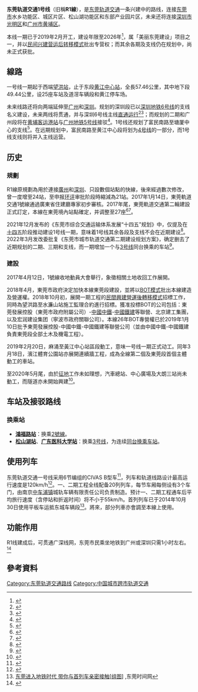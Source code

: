 {{noteTA
|G1=Transport
|G2=Unit
}}
{{Future public transportation}}
{{Infobox rail system-route
|rail_name= 東莞軌道交通1號線
|other_name= R1線
| banner_color=
| sec_banner_color=
| third_banner_color=
| logo_filename= 
| logo_width= 
|locale= {{CHN}}[[广东省|广东省]][[东莞市|东莞市]]
|service_type= [[城市轨道交通系统|城市轨道交通系统]]
|network= [[東莞軌道交通|東莞軌道交通]]
|status= 兴建中
|stations= 25
|system_length= 一期：57.46公里
|lines= [[双线铁路|双线]]
|character= 高架/地下
|depot= 道滘車輛段<br />黄江停車場
|fleet_size=
|max_speed= 120公里/小時
|track_gauge= {{标准轨}}
|route_map= {{东莞轨道交通1号线RDT}}
|owner= 一期：东莞市轨道一号线建设发展有限公司（[[民間興建營運後轉移模式|民間興建營運後轉移模式]]、至2045年）
|operator= 一期：東莞市轨道一号线建设发展有限公司（[[民間興建營運後轉移模式|民間興建營運後轉移模式]]、至2045年）
}}

'''东莞轨道交通1号线'''（旧稱'''R1線'''），是[[东莞轨道交通|东莞轨道交通]]一条兴建中的路线，连接[[东莞市|东莞市]]水乡功能区、城区片区、松山湖功能区和东部产业园片区，未来还将连接[[深圳市|深圳市]][[光明区|光明区]]和[[广州市|广州市]][[黄埔区|黄埔区]]。

本线一期已于2019年2月开工，建设年限至2026年<ref name=":0">{{cite web |title=东莞地铁1号线最新消息！设21个站点，有望在春节前后开始动工！ |url=https://mp.weixin.qq.com/s/xsvLThcADqeNqluW-75FCA}}</ref>，属「美丽东莞建设」项目之一，并以[[民间兴建营运后转移模式|民间兴建营运后转移模式]]批出专营权；而其余各期及支线仍在规划中，尚未正式获批。

== 線路 ==
一号线一期起于西端[[望洪站|望洪站]]，止于东段[[黄江中心站|黄江中心站]]，全長57.46公里，其中地下段49.44公里，设25座车站及道滘车辆段和黄江停车场。

未来线路还将向两端延伸至[[广州市|广州]]和[[深圳市|深圳]]。规划的深圳段已以[[深圳地铁6号线|深圳地铁6号线]]的支线名义建设，未来两线将贯通，并与深圳6号线主线[[直通運行|直通运行]]<ref name=szmc202009>{{Cite web|title=深圳市城市轨道交通6号线支线二期工程 环境影响报告书|url=https://www.szmc.net/SMARTC/upload/file/20200923/1600831740837038064.pdf|access-date=2020-09-23|archive-url=https://web.archive.org/web/20200923061913/https://www.szmc.net/SMARTC/upload/file/20200923/1600831740837038064.pdf|archive-date=2020-09-23|dead-url=no}}</ref><ref name=rail202005>{{cite web|url=http://www.rail-transit.com/shiping/show.php?itemid=765|title=深圳市城市轨道交通6号线支线二期工程 环境影响评价第一次信息公告|date=2020-05-28}}</ref>；而规划的二期和广州段将在[[黄埔客运港站|黄埔客运港站]]与[[广州地铁5号线|广州地铁5号线]]接驳<ref>{{Cite news|url=http://www.gd.xinhuanet.com/newscenter/2014-07/04/c_1111459413.htm|title=广州五号线有望接驳东莞一号线|publisher=南方日报|date=2014-07-04|deadurl=yes|archiveurl=https://web.archive.org/web/20140727051550/http://www.gd.xinhuanet.com/newscenter/2014-07/04/c_1111459413.htm|archivedate=2014-07-27|accessdate=2014-07-22}}</ref>。1号线还规划了富民南路至塘厦中心的支线<ref>{{Cite web|url=http://www.timedg.com/2018-12/15/20780591.shtml|title=东莞市轨道交通1号线支线有望接驳赣深高铁东莞南站|accessdate=|author=|date=|publisher=|archive-date=2021-05-01|archive-url=https://web.archive.org/web/20210501120507/https://p.wts.xinwen.cn/dot-wts/spm.js|dead-url=no}}</ref>。在远期规划中，富民南路至黄江中心段将划为[[东莞轨道交通4号线|4号线]]的一部分，而1号线支线则将并入主线运营。

== 历史 ==
=== 規劃 ===
R1線原規劃為用於連接[[广州市|廣州]]和[[深圳市|深圳]]、只設數個站點的快線，後來經過數次修改，曾一度增至24站，至申报[[环境影响评价|环评]]审批阶段時縮減為21站。2017年1月14日，東莞軌道交通1號線通過廣東省住建廳專家初步審核。2017年尾，東莞軌道交通第二輪建設正式訂定，本線在東莞境內站點確定，并调整至27座<ref>{{Cite news |url=http://news.timedg.com/2013-09/05/content_14075315.htm |title=东莞地铁1号线少了11公里和3站点 |publisher=东莞时报 |date=2013-09-05 |deadurl=yes |archiveurl=https://web.archive.org/web/20140728040429/http://news.timedg.com/2013-09/05/content_14075315.htm |archivedate=2014-07-28 |accessdate=2014-07-22 }}</ref><ref>{{Cite news |url=http://www.dggdjt.com/publicfiles//business/htmlfiles/gdjt/zxdt/201712/1783.html |title=东莞市城市轨道交通线网规划调整（2017-2020年）公示 |publisher=东莞市轨道交通有限公司 |date=2017-12-25 |deadurl=yes |archiveurl=https://web.archive.org/web/20140728040429/http://www.dggdjt.com/publicfiles//business/htmlfiles/gdjt/zxdt/201712/1783.html |archivedate=2014-07-28 |accessdate=2018-02-24 }}</ref>。

2021年12月发布的《东莞市综合交通运输体系发展“十四五”规划》中，仅提及在[[中华人民共和国国民经济和社会发展第十四个五年规划和2035年远景目标纲要|十四五]]阶段推动建设1号线一期，意味着1号线其余各段及支线不会在近期建设<ref>{{Cite web |title=东莞市综合交通运输体系发展“十四五”规划 |url=http://www.dg.gov.cn/attachment/0/79/79780/3703514.pdf |access-date=2022-01-08 |date=2021-12-23 |format=PDF |publisher=东莞市人民政府 |archive-date=2022-01-07 |archive-url=https://web.archive.org/web/20220107160316/http://www.dg.gov.cn/attachment/0/79/79780/3703514.pdf }}</ref>。2022年3月发改委批复《东莞市城市轨道交通第二期建设规划方案》，确定删去了近期规划的二期、三期和支线，而一期增加一个与[[东莞轨道交通3号线|3号线]]同台换乘的车站<ref name="二修批复">{{Cite web |title=国家发展改革委关于调整东莞市城市轨道交通第二期建设规划方案的批复 |url=https://www.ndrc.gov.cn/xxgk/zcfb/pifu/202204/t20220412_1321911.html?code=&state=123 |access-date=2022-04-15 |date=2022-03-17 |publisher=国家发展改革委 |archive-date=2022-04-15 |archive-url=https://web.archive.org/web/20220415141236/https://www.ndrc.gov.cn/xxgk/zcfb/pifu/202204/t20220412_1321911.html?code=&state=123 }}</ref>。

=== 建設 ===
2017年4月12日，1號線收地動員大會舉行，象徵相關土地收回工作展開。

2018年4月，東莞市政府決定加快本線東莞段建設，並將以[[BOT模式|BOT模式]]批出本線建造及營運權。2018年10月初，展開一期工程的[[民間興建營運後轉移模式|民間興建營運後轉移模式]]招標工作，同時為望洪路至水濂山站施工監理合約進行招標。獲准投標BOT的公司包括：東莞發展控股（東莞市政府附屬公司）-[[中國中鐵|中國中鐵]]-[[中國鐵建|中國鐵建]]等聯營、北京建工集團，以及宏润建设集团（寧波市政府關聯公司）。本線26年BOT專營權已於2019年1月10日批予東莞發展控股-中國中鐵-中國鐵建等聯營公司（並由中國中鐵-中國鐵建負責東莞段全部土木及機電工程）。

2019年2月20日，麻涌至黃江中心站區段動工，意味一号线一期正式动工。同年3月18日，濱江體育公園站亦展開連續牆工程，成為全線第二個及東莞段首個主體動工的車站。

至2020年5月尾，由於[[征地|征地]]工作未如理想，汽車總站、中心廣場及大朗三站尚未動工，而隧道亦未開始興建<ref>{{Cite web |url=http://www.ditiezu.com/forum.php?mod=viewthread&tid=676581&extra=page%3D1%26filter%3Dtypeid%26typeid%3D868%26typeid%3D868 |title=1号线建设进展图 |access-date=2020-06-17 |archive-date=2020-06-17 |archive-url=https://web.archive.org/web/20200617180221/http://www.ditiezu.com/forum.php?mod=viewthread&tid=676581&extra=page%3D1%26filter%3Dtypeid%26typeid%3D868%26typeid%3D868 }}</ref>。

==车站及接驳路线==
{{东莞轨道交通1号线車站列表}}

===换乘站===
* '''[[鴻福路站|鴻福路站]]'''：换乘[[東莞軌道交通2號線|2號線]]。
* '''[[松山湖站|松山湖站]]'''、'''[[广东医科大学站|广东医科大学站]]'''：换乘[[东莞轨道交通3号线|3号线]]，为连续[[跨月台轉車站|同台换乘车站]]。

== 使用列车 ==
{{main|東莞軌道交通CIVAS電動列車}}
东莞轨道交通一号线采用6节编组的CIVAS B型车<ref name="dggj">{{cite web|url=http://www.dggdjt.com/publicfiles/business/htmlfiles/gdjt/regcgk/201104/409.html|title=R2线工程概况|publisher=东莞轨道交通有限公司|date=2011年4月11日|language=zh-cn|access-date=2018-01-26|archive-url=https://web.archive.org/web/20150923214109/http://www.dggdjt.com/publicfiles/business/htmlfiles/gdjt/regcgk/201104/409.html|archive-date=2015-09-23|dead-url=yes}}</ref>，列车和轨道线路设计最高运行速度是120km/h<ref>{{cite news|url=http://news.timedg.com/2011-03/25/content_3153916.htm|title=轨道交通 构建幸福东莞快车道|publisher=东莞日报|date=2011年3月25日|language=zh-cn|deadurl=yes|archiveurl=https://web.archive.org/web/20110824040638/http://news.timedg.com/2011-03/25/content_3153916.htm|archivedate=2011年8月24日|accessdate=2018年1月26日}}</ref>。一、二期工程全线配备20列列车，每节车厢每侧设有3个车门，由南京[[中車南京浦鎮車輛|中车浦镇]]城轨车辆有限责任公司负责制造。预计一、二期工程通车后平均旅行速度（含停站和折返时间）将不小于55km/h。首列列车已于2014年10月30日使用平板车运抵东城车辆段<ref>[http://news.timedg.com/2014-10/30/14959631.shtml {{Wayback|url=http://news.timedg.com/2014-10/30/14959631.shtml |date=20160310134555 }} 东莞进入地铁时代 带你与首列车亲密接触[组图]] {{Wayback|url=http://news.timedg.com/2014-10/30/14959631.shtml |date=20160310134555 }},东莞时间网</ref>。將來，部分列車亦會調至本線上使用。

== 功能作用 ==
R1线建成后，可贯通广深线网，东莞市民乘坐地铁到广州或深圳只需1小时左右。<ref name="最快2019年通车">{{Cite news |url=http://news.sun0769.com/dg/sh/201407/t20140722_4192961.shtml |title=R1线最快2019年通车 市民去广深一小时搞定 |publisher=东莞阳光网 |date=2014-07-22 |deadurl=yes |archiveurl=https://web.archive.org/web/20140726185024/http://news.sun0769.com/dg/sh/201407/t20140722_4192961.shtml |archivedate=2014-07-26 |accessdate=2014-07-22 }}</ref>

== 參考資料 ==
{{Reflist}}

{{东莞轨道交通}}
{{深圳地鐵6號線車站|nocat}}
{{珠三角轨道交通}}
{{广州轨道交通}}
{{深圳轨道交通}}
[[Category:东莞轨道交通路线|Category:东莞轨道交通路线]]
[[Category:中国城市跨市轨道交通|Category:中国城市跨市轨道交通]]